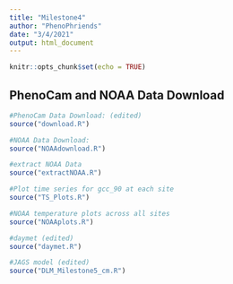 ```yaml
---
title: "Milestone4"
author: "PhenoPhriends"
date: "3/4/2021"
output: html_document
---
```


```r
knitr::opts_chunk$set(echo = TRUE)
```

## PhenoCam and NOAA Data Download

```r
#PhenoCam Data Download: (edited)
source("download.R")

#NOAA Data Download:
source("NOAAdownload.R")

#extract NOAA Data
source("extractNOAA.R")

#Plot time series for gcc_90 at each site
source("TS_Plots.R")

#NOAA temperature plots across all sites 
source("NOAAplots.R")

#daymet (edited)
source("daymet.R")

#JAGS model (edited)
source("DLM_Milestone5_cm.R")
```

